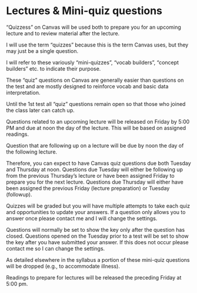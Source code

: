 # Lectures & Mini-quiz questions

"Quizzess" on Canvas will be used both to prepare you for an upcoming lecture and to review material after the lecture.
 
I will use the term "quizzes" because this is the term Canvas uses, but they may just be a single question.

I will refer to these variously "mini-quizzes", "vocab builders", "concept builders" etc. to indicate their purpose.

These "quiz" questions on Canvas are generally easier than questions on the test and are mostly designed to reinforce vocab and basic data interpretation.

Until the 1st test all "quiz" questions remain open so that those who joined the class later can catch up. 

Questions related to an upcoming lecture will be released on Friday by 5:00 PM and due at noon the day of the lecture.  This will be based on assigned readings.  

Question that are following up on a lecture will be due by noon the day of the following lecture.

Therefore, you can expect to have Canvas quiz questions due both Tuesday and Thursday at noon.  Questions due Tuesday will either be following up from the previous Thursday's lecture or have been assigned Friday to prepare you for the next lecture.  Questions due Thursday will either have been assigned the previous Friday (lecture preparation) or Tuesday (followup).

Quizzes will be graded but you will have multiple attempts to take each quiz and opportunities to update your answers.   If a question only allows you to answer once please contact me and I will change the settings.

Questions will normally be set to show the key only after the question has closed.  Questions opened on the Tuesday prior to a test will be set to show the key after you have submitted your answer.  If this does not occur please contact me so I can change the settings.

As detailed elsewhere in the syllabus a portion of these mini-quiz questions will be dropped (e.g., to accommodate illness).

Readings to prepare for lectures will be released the preceding Friday at 5:00 pm. 